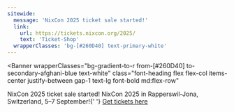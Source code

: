 ```yaml
---
sitewide:
  message: 'NixCon 2025 ticket sale started!'
  link:
    url: https://tickets.nixcon.org/2025/
    text: 'Ticket-Shop'
  wrapperClasses: 'bg-[#260D40] text-primary-white'
---
```



<Banner
  wrapperClasses="bg-gradient-to-r from-[#260D40] to-secondary-afghani-blue text-white"
  class="font-heading flex flex-col items-center justify-between gap-1 text-lg font-bold md:flex-row"
>
  <span>
    <span class="text-2xl font-bold">NixCon 2025 ticket sale started!</span>
    <span class="text-md">
      NixCon 2025 in Rapperswil-Jona, Switzerland, 5–7 September!{' '}
    </span>
  </span>
  <a
    href="https://tickets.nixcon.org/2025/"
    target="_blank"
    rel="noopener noreferrer"
    class="bg-primary-white text-primary-black hover:bg-primary-black mt-1.5 w-full rounded-md px-4 py-3 text-center leading-none font-bold no-underline hover:text-white md:mt-0 md:w-auto"
  >
    Get tickets here
  </a>
</Banner>

